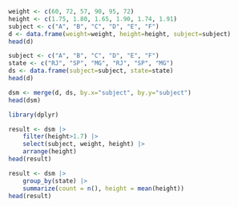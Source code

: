 ```r
weight <- c(60, 72, 57, 90, 95, 72) 
height <- c(1.75, 1.80, 1.65, 1.90, 1.74, 1.91)
subject <- c("A", "B", "C", "D", "E", "F")
d <- data.frame(weight=weight, height=height, subject=subject)
head(d)
```

```r
subject <- c("A", "B", "C", "D", "E", "F")
state <- c("RJ", "SP", "MG", "RJ", "SP", "MG")
ds <- data.frame(subject=subject, state=state)
head(d)
```

```r
dsm <- merge(d, ds, by.x="subject", by.y="subject")
head(dsm)
```

```r
library(dplyr)
```

```r
result <- dsm |> 
    filter(height>1.7) |> 
    select(subject, weight, height) |> 
    arrange(height)
head(result)
```

```r
result <- dsm |> 
    group_by(state) |>
    summarize(count = n(), height = mean(height))
head(result)
```

